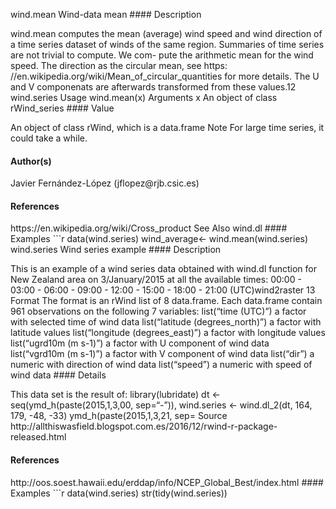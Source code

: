 
wind.mean
Wind-data mean
#### Description

wind.mean computes the mean (average) wind speed and wind direction of a time series dataset
of winds of the same region. Summaries of time series are not trivial to compute. We com-
pute the arithmetic mean for the wind speed. The direction as the circular mean, see https:
//en.wikipedia.org/wiki/Mean_of_circular_quantities for more details. The U and V
componenats are afterwards transformed from these values.12
wind.series
Usage
wind.mean(x)
Arguments
x
An object of class rWind_series
#### Value

An object of class rWind, which is a data.frame
Note
For large time series, it could take a while.

#### Author(s) 
 
Javier Fernández-López (jflopez@rjb.csic.es)

#### References 
 
https://en.wikipedia.org/wiki/Cross_product
See Also
wind.dl
#### Examples
 ```r
data(wind.series)
wind_average<- wind.mean(wind.series)
wind.series
Wind series example
#### Description

This is an example of a wind series data obtained with wind.dl function for New Zealand area on
3/January/2015 at all the available times: 00:00 - 03:00 - 06:00 - 09:00 - 12:00 - 15:00 - 18:00 -
21:00 (UTC)wind2raster
13
Format
The format is an rWind list of 8 data.frame. Each data.frame contain 961 observations on the
following 7 variables:
list("time (UTC)") a factor with selected time of wind data
list("latitude (degrees_north)") a factor with latitude values
list("longitude (degrees_east)") a factor with longitude values
list("ugrd10m (m s-1)") a factor with U component of wind data
list("vgrd10m (m s-1)") a factor with V component of wind data
list("dir") a numeric with direction of wind data
list("speed") a numeric with speed of wind data
#### Details 
 
This data set is the result of:
library(lubridate) dt <- seq(ymd_h(paste(2015,1,3,00, sep="-")),
wind.series <- wind.dl_2(dt, 164, 179, -48, -33)
ymd_h(paste(2015,1,3,21, sep=
Source
http://allthiswasfield.blogspot.com.es/2016/12/rwind-r-package-released.html

#### References 
 
http://oos.soest.hawaii.edu/erddap/info/NCEP_Global_Best/index.html
#### Examples
 ```r
data(wind.series)
str(tidy(wind.series))
